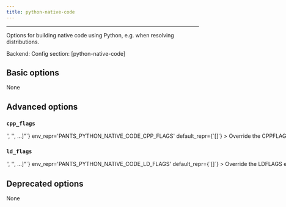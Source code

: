 ```yaml
---
title: python-native-code
---
```



---


Options for building native code using Python, e.g. when resolving distributions.

Backend: <span className="color--primary"></span>
Config section: <span className="color--primary">[python-native-code]</span>

<span className={styles.options}>

## Basic options

None

## Advanced options


### `cpp_flags`

<Option
  cli_repr={`--python-native-code-cpp-flags="['<str>', '<str>', ...]"`}
  env_repr='PANTS_PYTHON_NATIVE_CODE_CPP_FLAGS'
  default_repr={`[]`}
>

Override the `CPPFLAGS` environment variable for any forked subprocesses.

</Option>

### `ld_flags`

<Option
  cli_repr={`--python-native-code-ld-flags="['<str>', '<str>', ...]"`}
  env_repr='PANTS_PYTHON_NATIVE_CODE_LD_FLAGS'
  default_repr={`[]`}
>

Override the `LDFLAGS` environment variable for any forked subprocesses.

</Option>

## Deprecated options

None


</span>